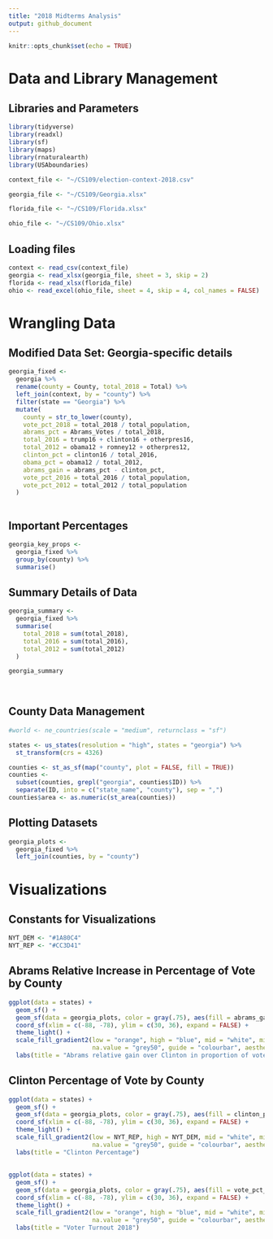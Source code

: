 ```yaml
---
title: "2018 Midterms Analysis"
output: github_document
---
```


```r
knitr::opts_chunk$set(echo = TRUE)
```

# Data and Library Management

## Libraries and Parameters
```r
library(tidyverse)
library(readxl)
library(sf)
library(maps)
library(rnaturalearth)
library(USAboundaries)

context_file <- "~/CS109/election-context-2018.csv"

georgia_file <- "~/CS109/Georgia.xlsx"

florida_file <- "~/CS109/Florida.xlsx"

ohio_file <- "~/CS109/Ohio.xlsx"
```

## Loading files
```r
context <- read_csv(context_file)
georgia <- read_xlsx(georgia_file, sheet = 3, skip = 2)
florida <- read_xlsx(florida_file)
ohio <- read_excel(ohio_file, sheet = 4, skip = 4, col_names = FALSE)

```


# Wrangling Data

## Modified Data Set: Georgia-specific details
```r
georgia_fixed <-
  georgia %>% 
  rename(county = County, total_2018 = Total) %>% 
  left_join(context, by = "county") %>%
  filter(state == "Georgia") %>% 
  mutate(
    county = str_to_lower(county),
    vote_pct_2018 = total_2018 / total_population,
    abrams_pct = Abrams_Votes / total_2018,
    total_2016 = trump16 + clinton16 + otherpres16,
    total_2012 = obama12 + romney12 + otherpres12,
    clinton_pct = clinton16 / total_2016,
    obama_pct = obama12 / total_2012, 
    abrams_gain = abrams_pct - clinton_pct,
    vote_pct_2016 = total_2016 / total_population, 
    vote_pct_2012 = total_2012 / total_population
  ) 
  
```

## Important Percentages
```r
georgia_key_props <-
  georgia_fixed %>% 
  group_by(county) %>% 
  summarise()
```


## Summary Details of Data
```r
georgia_summary <-
  georgia_fixed %>% 
  summarise(
    total_2018 = sum(total_2018),
    total_2016 = sum(total_2016),
    total_2012 = sum(total_2012)
  )

georgia_summary
  
  
```


## County Data Management
```r
#world <- ne_countries(scale = "medium", returnclass = "sf")

states <- us_states(resolution = "high", states = "georgia") %>%
  st_transform(crs = 4326)

counties <- st_as_sf(map("county", plot = FALSE, fill = TRUE))
counties <- 
  subset(counties, grepl("georgia", counties$ID)) %>% 
  separate(ID, into = c("state_name", "county"), sep = ",")
counties$area <- as.numeric(st_area(counties))

```


## Plotting Datasets
```r
georgia_plots <-
  georgia_fixed %>% 
  left_join(counties, by = "county")
```


# Visualizations


## Constants for Visualizations
```r
NYT_DEM <- "#1A80C4"
NYT_REP <- "#CC3D41" 

```


## Abrams Relative Increase in Percentage of Vote by County
```r
ggplot(data = states) +
  geom_sf() +
  geom_sf(data = georgia_plots, color = gray(.75), aes(fill = abrams_gain)) +
  coord_sf(xlim = c(-88, -78), ylim = c(30, 36), expand = FALSE) + 
  theme_light() + 
  scale_fill_gradient2(low = "orange", high = "blue", mid = "white", midpoint = 0, space = "Lab",
                       na.value = "grey50", guide = "colourbar", aesthetics = "fill") +
  labs(title = "Abrams relative gain over Clinton in proportion of votes won")
```


## Clinton Percentage of Vote by County
```r
ggplot(data = states) +
  geom_sf() +
  geom_sf(data = georgia_plots, color = gray(.75), aes(fill = clinton_pct)) +
  coord_sf(xlim = c(-88, -78), ylim = c(30, 36), expand = FALSE) + 
  theme_light() + 
  scale_fill_gradient2(low = NYT_REP, high = NYT_DEM, mid = "white", midpoint = .5, space = "Lab",
                       na.value = "grey50", guide = "colourbar", aesthetics = "fill") +
  labs(title = "Clinton Percentage")
```

## 
```r
ggplot(data = states) +
  geom_sf() +
  geom_sf(data = georgia_plots, color = gray(.75), aes(fill = vote_pct_2018)) +
  coord_sf(xlim = c(-88, -78), ylim = c(30, 36), expand = FALSE) + 
  theme_light() + 
  scale_fill_gradient2(low = "orange", high = "blue", mid = "white", midpoint = .45, space = "Lab",
                       na.value = "grey50", guide = "colourbar", aesthetics = "fill") +
  labs(title = "Voter Turnout 2018")
```

